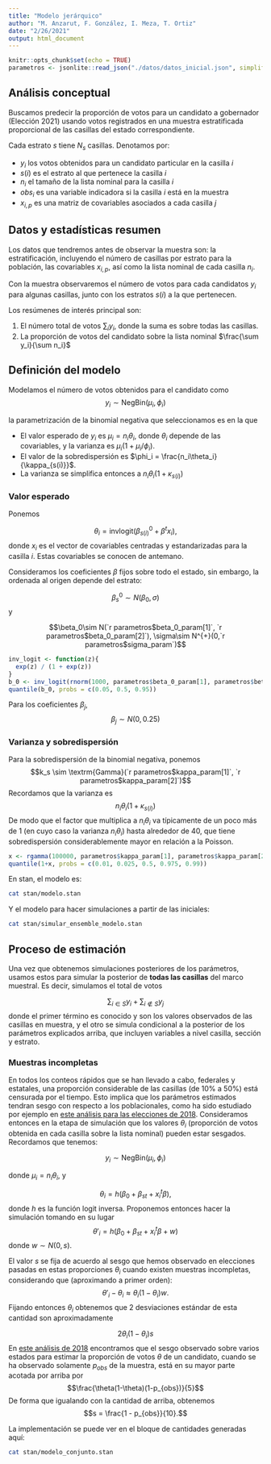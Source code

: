 ```yaml
---
title: "Modelo jerárquico"
author: "M. Anzarut, F. González, I. Meza, T. Ortiz"
date: "2/26/2021"
output: html_document
---
```


```r
knitr::opts_chunk$set(echo = TRUE)
parametros <- jsonlite::read_json("./datos/datos_inicial.json", simplifyVector = TRUE)

```

## Análisis conceptual

Buscamos predecir la proporción de votos para un candidato
a gobernador (Elección 2021) usando votos registrados en una muestra 
estratificada proporcional de las casillas del estado correspondiente.

Cada estrato $s$ tiene $N_s$ casillas. Denotamos
por: 

- $y_{i}$ los votos obtenidos para un candidato particular en la casilla $i$ 
- $s(i)$ es el estrato al que pertenece la casilla $i$
- $n_{i}$ el tamaño de la lista nominal para la casilla $i$ 
- $obs_{i}$ es una variable indicadora si la casilla $i$ está en la muestra
- $x_{i,p}$ es una matriz de covariables asociados a cada casilla $j$

## Datos y estadísticas resumen

Los datos que tendremos antes de observar la muestra son: la estratificación, incluyendo
el número de casillas por estrato para la población, 
 las covariables $x_{i,p}$, así como la lista nominal de cada casilla $n_i$.

Con la muestra observaremos el número de votos para cada candidatos $y_i$ para algunas casillas, junto con los
estratos $s(i)$ a la que pertenecen. 

Los resúmenes de interés principal son:

1. El número total de votos $\sum_i y_i$, donde la suma es sobre todas las casillas.
2. La proporción de votos del candidato sobre la lista nominal $\frac{\sum y_i}{\sum n_i}$


## Definición del modelo

Modelamos el número de votos obtenidos para el candidato como
$$y_{i} \sim \textrm{NegBin} \left( \mu_i, \phi_i \right)$$

la parametrización de la binomial negativa que seleccionamos es en la que

- El valor esperado de $y_i$ es $\mu_i = n_i\theta_i$, donde $\theta_i$ depende de
las covariables, y la varianza es $\mu_i(1 + \mu_i/\phi_i)$.
- El valor de la sobredispersión es $\phi_i = \frac{n_i\theta_i}{\kappa_{s(i)}}$.
- La varianza se simplifica entonces a $n_i\theta_i\left(1 + {\kappa_{s(i)}}\right)$

### Valor esperado

Ponemos 

$$\theta_i = \textrm{invlogit}( \beta_{s(i)}^0 + \beta_{}^t x_{i}),$$ 
donde $x_{i}$ es el vector
de covariables centradas y estandarizadas para la casilla $i$. Estas covariables
se conocen de antemano.

Consideramos los coeficientes
$\beta$ fijos sobre todo el estado, sin embargo, la ordenada al origen depende
del estrato:

$$\beta_{s}^0 \sim N(\beta_{0}, \sigma)$$
y 




$$\beta_0\sim N(`r parametros$beta_0_param[1]`, `r parametros$beta_0_param[2]`), \sigma\sim N^{+}(0,`r parametros$sigma_param`)$$

```r
inv_logit <- function(z){
  exp(z) / (1 + exp(z))
}
b_0 <- inv_logit(rnorm(1000, parametros$beta_0_param[1], parametros$beta_0_param[2])) 
quantile(b_0, probs = c(0.05, 0.5, 0.95))
```



Para los coeficientes  $\beta_j$, 
$$\beta_j \sim N(0,0.25)$$

### Varianza y sobredispersión

Para la sobredispersión de la binomial negativa, ponemos
$$k_s \sim \textrm{Gamma}(`r parametros$kappa_param[1]`, `r parametros$kappa_param[2]`)$$
Recordamos que la varianza es
$$n_i\theta_i\left(1 + \kappa_{s(i)}\right)$$
De modo que el factor que multiplica a $n_i\theta_i$ va típicamente de un poco más de
1 (en cuyo caso la varianza $n_i\theta_i$) hasta alrededor de 40, que tiene sobredispersión considerablemente mayor en relación a la Poisson.

```r
x <- rgamma(100000, parametros$kappa_param[1], parametros$kappa_param[2])
quantile(1+x, probs = c(0.01, 0.025, 0.5, 0.975, 0.99)) 
```
En stan, el modelo es:

```bash
cat stan/modelo.stan
```

Y el modelo para hacer simulaciones a partir de las iniciales:

```bash
cat stan/simular_ensemble_modelo.stan
```

## Proceso de estimación

Una vez que obtenemos simulaciones posteriores de los parámetros, usamos estos
para simular la posterior de **todas las casillas** del marco muestral. Es decir, 
simulamos el total de votos

$$\sum_{i\in S} y_i + \sum_{i\notin S} y_j$$
donde el primer término es conocido y son los valores observados de las casillas
en muestra, y el otro se simula condicional a la posterior de los parámetros explicados arriba,
que incluyen variables a nivel casilla, sección y estrato.


### Muestras incompletas

En todos los conteos rápidos que se han llevado a cabo, federales y estatales,
una proporción considerable de las casillas (de 10% a 50%) está censurada por el tiempo. Esto 
implica que los parámetros estimados tendran sesgo con respecto a los poblacionales,
como ha sido estudiado por ejemplo en 
[este análisis para las elecciones de 2018](https://sim-llegadas-3e5e7b.netlify.app/). 
Consideramos entonces en la etapa de simulación que los valores $\theta_i$ 
(proporción de votos obtenida en cada casilla sobre la lista nominal) pueden estar sesgados.
Recordamos que tenemos:

$$y_{i} \sim \textrm{NegBin} \left( \mu_i, \phi_i \right)$$

donde $\mu_i = n_i \theta_i$, y 

$$\theta_i = h(\beta_0 + \beta_{st} + x_i^t\beta),$$
donde $h$ es la función logit inversa. Proponemos entonces hacer la simulación tomando
en su lugar
$$\theta'_i = h(\beta_0 + \beta_{st} + x_i^t\beta + w)$$
donde $w\sim N(0, s)$. 

El valor $s$ se fija de acuerdo al sesgo que hemos observado en 
elecciones pasadas en estas proporciones $\theta_i$ cuando existen muestras incompletas, considerando
que (aproximando a primer orden):
$$\theta'_i - \theta_i \approx \theta_i(1-\theta_i) w.$$
Fijando entonces $\theta_i$ obtenemos que 2 desviaciones estándar de esta cantidad son
aproximadamente

$$2 \theta_i(1-\theta_i) s$$
En [este análisis de 2018](https://sim-llegadas-3e5e7b.netlify.app/) encontramos que el
sesgo observado sobre varios estados para estimar la proporción de
votos $\theta$ de un candidato, cuando se ha observado solamente $p_{obs}$ de la muestra,
está en su mayor parte acotada por arriba por
$$\frac{\theta(1-\theta)(1-p_{obs})}{5}$$
De forma que igualando con la cantidad de arriba, obtenemos
$$s = \frac{1 - p_{obs}}{10}.$$

La implementación se puede ver en el bloque de cantidades generadas aquí:


```bash
cat stan/modelo_conjunto.stan
```
